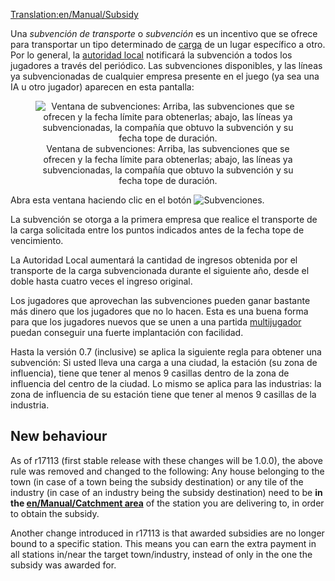 [[Translation:en/Manual/Subsidy]]
{{es/Traducción|en/Manual/Subsidy|80}}


Una ''subvención de transporte'' o ''subvención'' es un incentivo que se ofrece para transportar un tipo determinado de [[es/Manual/Carga|carga]] de un lugar específico a otro. Por lo general, la [[es/Manual/Autoridad local|autoridad local]] notificará la subvención a todos los jugadores a través del periódico. Las subvenciones disponibles, y las líneas ya subvencionadas de cualquier empresa presente en el juego (ya sea una IA u otro jugador) aparecen en esta pantalla:

<center>[[File:es/Manual/Transportsubsidy.png|center|frame|Ventana de subvenciones: Arriba, las subvenciones que se ofrecen y la fecha límite para obtenerlas; abajo, las líneas ya subvencionadas, la compañía que obtuvo la subvención y su fecha tope de duración.]]</center>

Abra esta ventana haciendo clic en el botón [[File:en/Manual/Manual html 54594ccb.png|Subvenciones]].

La subvención se otorga a la primera empresa que realice el transporte de la carga solicitada entre los puntos indicados antes de la fecha tope de vencimiento.

La Autoridad Local aumentará la cantidad de ingresos obtenida por el transporte de la carga subvencionada durante el siguiente año, desde el doble hasta cuatro veces el ingreso original.

Los jugadores que aprovechan las subvenciones pueden ganar bastante más dinero que los jugadores que no lo hacen. Esta es una buena forma para que los jugadores nuevos que se unen a una partida [[es/Manual/Multijugador|multijugador]] puedan conseguir una fuerte implantación con facilidad.

Hasta la versión 0.7 (inclusive) se aplica la siguiente regla para obtener una subvención: Si usted lleva una carga a una ciudad, la estación (su zona de influencia), tiene que tener al menos 9 casillas dentro de la zona de influencia del centro de la ciudad. Lo mismo se aplica para las industrias: la zona de influencia de su estación tiene que tener al menos 9 casillas de la industria.
{{es/Pendiente de traducción}}
==New behaviour==
As of r17113 (first stable release with these changes will be 1.0.0), the above rule was removed and changed to the following: Any house belonging to the town (in case of a town being the subsidy destination) or any tile of the industry (in case of an industry being the subsidy destination) need to be '''in the [[en/Manual/Catchment area]]''' of the station you are delivering to, in order to obtain the subsidy.

Another change introduced in r17113 is that awarded subsidies are no longer bound to a specific station. This means you can earn the extra payment in all stations in/near the target town/industry, instead of only in the one the subsidy was awarded for.
{{en/Feature|1.0}}